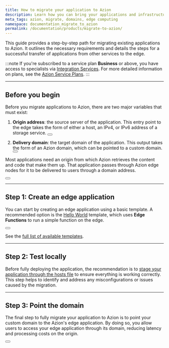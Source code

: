 ```yaml
---
title: How to migrate your application to Azion
description: Learn how you can bring your applications and infrastructure to Azion.
meta_tags: azion, migrate, domains, edge computing
namespace: documentation_migrate_to_azion
permalink: /documentation/products/migrate-to-azion/
---
```


This guide provides a step-by-step path for migrating existing applications to Azion. It outlines the necessary requirements and details the steps for a successful transfer of applications from other services to the edge.

:::note
If you're subscribed to a service plan **Business** or above, you have access to specialists via [Integration Services](/en/documentation/services/solutions-lab/integration-services/). For more detailed information on plans, see the [Azion Service Plans](https://www.azion.com/en/pricing/#plans).
:::

---

## Before you begin

Before you migrate applications to Azion, there are two major variables that must exist:

1. **Origin address**: the source server of the application. This entry point to the edge takes the form of either a host, an IPv4, or IPv6 address of a storage service.
  <Button href="/en/documentation/products/edge-application/origins/" text="Go to azion Origins reference" variant="secondary" target="_blank"></Button>

2. **Delivery domain**: the target domain of the application. This output takes the form of an Azion domain, which can be pointed to a custom domain. 
  <Button href="/en/documentation/products/edge-application/domains/" text="Go to azion Domains reference" variant="secondary" target="_blank"></Button>

Most applications need an origin from which Azion retrieves the content and code that make them up. That application passes through Azion edge nodes for it to be delivered to users through a domain address.

<Button href="/en/documentation/products/guides/build/overview/" text="Go to Edge Application overview" variant="secondary" target="_blank"></Button>

---

## Step 1: Create an edge application 

You can start by creating an edge application using a basic template. A recommended option is the [Hello World](/en/documentation/products/guides/hello-world-template/) template, which uses **Edge Functions** to run a simple function on the edge.

<Button href="/en/documentation/products/marketplace/templates-and-integrations-overview/" text="Go to Templates reference" variant="secondary" target="_blank"></Button>

See the [full list of available templates](/en/documentation/products/guides/#azion-templates).

---

## Step 2: Test locally 

Before fully deploying the application, the recommendation is to [stage your application through the hosts file](/en/documentation/products/guides/stage-edge-application-through-hosts-file/) to ensure everything is working correctly. This step helps to identify and address any misconfigurations or issues caused by the migration.

---

## Step 3: Point the domain 

The final step to fully migrate your application to Azion is to point your custom domain to the Azion's edge application. By doing so, you allow users to access your edge application through its domain, reducing latency and processing costs on the origin.

<Button href="/en/documentation/products/guides/point-domain-to-azion/" text="How to point a domain to Azion"></Button>

